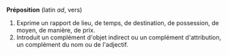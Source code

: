 '''Préposition'''
(latin ''ad'', vers)

# Exprime un rapport de lieu, de temps, de destination, de possession, de moyen, de manière, de prix.
# Introduit un complément d'objet indirect ou un complément d'attribution, un complément du nom ou de l'adjectif.